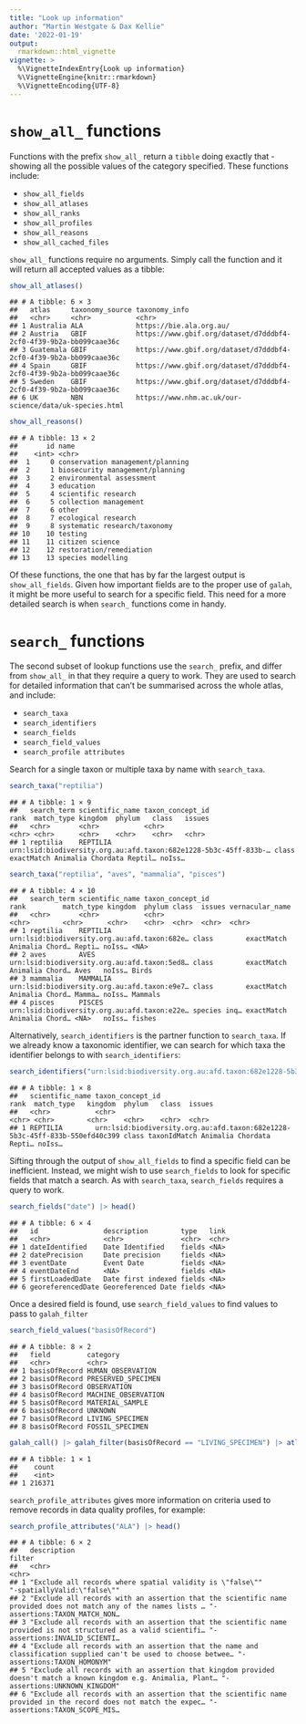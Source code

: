 ```yaml
---
title: "Look up information"
author: "Martin Westgate & Dax Kellie"
date: '2022-01-19'
output:
  rmarkdown::html_vignette
vignette: >
  %\VignetteIndexEntry{Look up information}
  %\VignetteEngine{knitr::rmarkdown}
  %\VignetteEncoding{UTF-8}
---
```


# `show_all_` functions
Functions with the prefix `show_all_` return a `tibble` doing exactly that 
- showing all the possible values of the category specified. These functions include:

-   `show_all_fields`
-   `show_all_atlases`
-   `show_all_ranks`
-   `show_all_profiles`
-   `show_all_reasons`
-   `show_all_cached_files`

`show_all_` functions require no arguments. Simply call the function and it will 
return all accepted values as a tibble:


```r
show_all_atlases()
```

```
## # A tibble: 6 × 3
##   atlas     taxonomy_source taxonomy_info                                                    
##   <chr>     <chr>           <chr>                                                            
## 1 Australia ALA             https://bie.ala.org.au/                                          
## 2 Austria   GBIF            https://www.gbif.org/dataset/d7dddbf4-2cf0-4f39-9b2a-bb099caae36c
## 3 Guatemala GBIF            https://www.gbif.org/dataset/d7dddbf4-2cf0-4f39-9b2a-bb099caae36c
## 4 Spain     GBIF            https://www.gbif.org/dataset/d7dddbf4-2cf0-4f39-9b2a-bb099caae36c
## 5 Sweden    GBIF            https://www.gbif.org/dataset/d7dddbf4-2cf0-4f39-9b2a-bb099caae36c
## 6 UK        NBN             https://www.nhm.ac.uk/our-science/data/uk-species.html
```

```r
show_all_reasons()
```

```
## # A tibble: 13 × 2
##       id name                            
##    <int> <chr>                           
##  1     0 conservation management/planning
##  2     1 biosecurity management/planning 
##  3     2 environmental assessment        
##  4     3 education                       
##  5     4 scientific research             
##  6     5 collection management           
##  7     6 other                           
##  8     7 ecological research             
##  9     8 systematic research/taxonomy    
## 10    10 testing                         
## 11    11 citizen science                 
## 12    12 restoration/remediation         
## 13    13 species modelling
```

Of these functions, the one that has by far the largest output is `show_all_fields`.
Given how important fields are to the proper use of `galah`, it might be more 
useful to search for a specific field. This need for a more detailed search is when
`search_` functions come in handy.


# `search_` functions
The second subset of lookup functions use the `search_` prefix, and differ from
`show_all_` in that they require a query to work. They are used to search for 
detailed information that can't be summarised across the whole atlas, and include:

-   `search_taxa`
-   `search_identifiers`
-   `search_fields`
-   `search_field_values`
-   `search_profile attributes`

Search for a single taxon or multiple taxa by name with `search_taxa`.


```r
search_taxa("reptilia")
```

```
## # A tibble: 1 × 9
##   search_term scientific_name taxon_concept_id                                                 rank  match_type kingdom  phylum   class   issues
##   <chr>       <chr>           <chr>                                                            <chr> <chr>      <chr>    <chr>    <chr>   <chr> 
## 1 reptilia    REPTILIA        urn:lsid:biodiversity.org.au:afd.taxon:682e1228-5b3c-45ff-833b-… class exactMatch Animalia Chordata Reptil… noIss…
```

```r
search_taxa("reptilia", "aves", "mammalia", "pisces")
```

```
## # A tibble: 4 × 10
##   search_term scientific_name taxon_concept_id                             rank         match_type kingdom  phylum class  issues vernacular_name
##   <chr>       <chr>           <chr>                                        <chr>        <chr>      <chr>    <chr>  <chr>  <chr>  <chr>          
## 1 reptilia    REPTILIA        urn:lsid:biodiversity.org.au:afd.taxon:682e… class        exactMatch Animalia Chord… Repti… noIss… <NA>           
## 2 aves        AVES            urn:lsid:biodiversity.org.au:afd.taxon:5ed8… class        exactMatch Animalia Chord… Aves   noIss… Birds          
## 3 mammalia    MAMMALIA        urn:lsid:biodiversity.org.au:afd.taxon:e9e7… class        exactMatch Animalia Chord… Mamma… noIss… Mammals        
## 4 pisces      PISCES          urn:lsid:biodiversity.org.au:afd.taxon:e22e… species inq… exactMatch Animalia Chord… <NA>   noIss… fishes
```

Alternatively, `search_identifiers` is the partner function to `search_taxa`. 
If we already know a taxonomic identifier, we can search for 
which taxa the identifier belongs to with `search_identifiers`:


```r
search_identifiers("urn:lsid:biodiversity.org.au:afd.taxon:682e1228-5b3c-45ff-833b-550efd40c399")
```

```
## # A tibble: 1 × 8
##   scientific_name taxon_concept_id                                                            rank  match_type   kingdom  phylum   class  issues
##   <chr>           <chr>                                                                       <chr> <chr>        <chr>    <chr>    <chr>  <chr> 
## 1 REPTILIA        urn:lsid:biodiversity.org.au:afd.taxon:682e1228-5b3c-45ff-833b-550efd40c399 class taxonIdMatch Animalia Chordata Repti… noIss…
```

Sifting through the output of `show_all_fields` to find a specific field can be 
inefficient. Instead, we might wish to use `search_fields` to look for specific 
fields that match a search. As with `search_taxa`, `search_fields` requires a 
query to work.


```r
search_fields("date") |> head()
```

```
## # A tibble: 6 × 4
##   id                description        type   link 
##   <chr>             <chr>              <chr>  <chr>
## 1 dateIdentified    Date Identified    fields <NA> 
## 2 datePrecision     Date precision     fields <NA> 
## 3 eventDate         Event Date         fields <NA> 
## 4 eventDateEnd      <NA>               fields <NA> 
## 5 firstLoadedDate   Date first indexed fields <NA> 
## 6 georeferencedDate Georeferenced Date fields <NA>
```

Once a desired field is found, use `search_field_values` to find values to pass 
to `galah_filter`


```r
search_field_values("basisOfRecord")
```

```
## # A tibble: 8 × 2
##   field         category           
##   <chr>         <chr>              
## 1 basisOfRecord HUMAN_OBSERVATION  
## 2 basisOfRecord PRESERVED_SPECIMEN 
## 3 basisOfRecord OBSERVATION        
## 4 basisOfRecord MACHINE_OBSERVATION
## 5 basisOfRecord MATERIAL_SAMPLE    
## 6 basisOfRecord UNKNOWN            
## 7 basisOfRecord LIVING_SPECIMEN    
## 8 basisOfRecord FOSSIL_SPECIMEN
```

```r
galah_call() |> galah_filter(basisOfRecord == "LIVING_SPECIMEN") |> atlas_counts()
```

```
## # A tibble: 1 × 1
##    count
##    <int>
## 1 216371
```

`search_profile_attributes` gives more information on criteria used
to remove records in data quality profiles, for example:


```r
search_profile_attributes("ALA") |> head()
```

```
## # A tibble: 6 × 2
##   description                                                                                                      filter                       
##   <chr>                                                                                                            <chr>                        
## 1 "Exclude all records where spatial validity is \"false\""                                                        "-spatiallyValid:\"false\""  
## 2 "Exclude all records with an assertion that the scientific name provided does not match any of the names lists … "-assertions:TAXON_MATCH_NON…
## 3 "Exclude all records with an assertion that the scientific name provided is not structured as a valid scientifi… "-assertions:INVALID_SCIENTI…
## 4 "Exclude all records with an assertion that the name and classification supplied can't be used to choose betwee… "-assertions:TAXON_HOMONYM"  
## 5 "Exclude all records with an assertion that kingdom provided doesn't match a known kingdom e.g. Animalia, Plant… "-assertions:UNKNOWN_KINGDOM"
## 6 "Exclude all records with an assertion that the scientific name provided in the record does not match the expec… "-assertions:TAXON_SCOPE_MIS…
```
